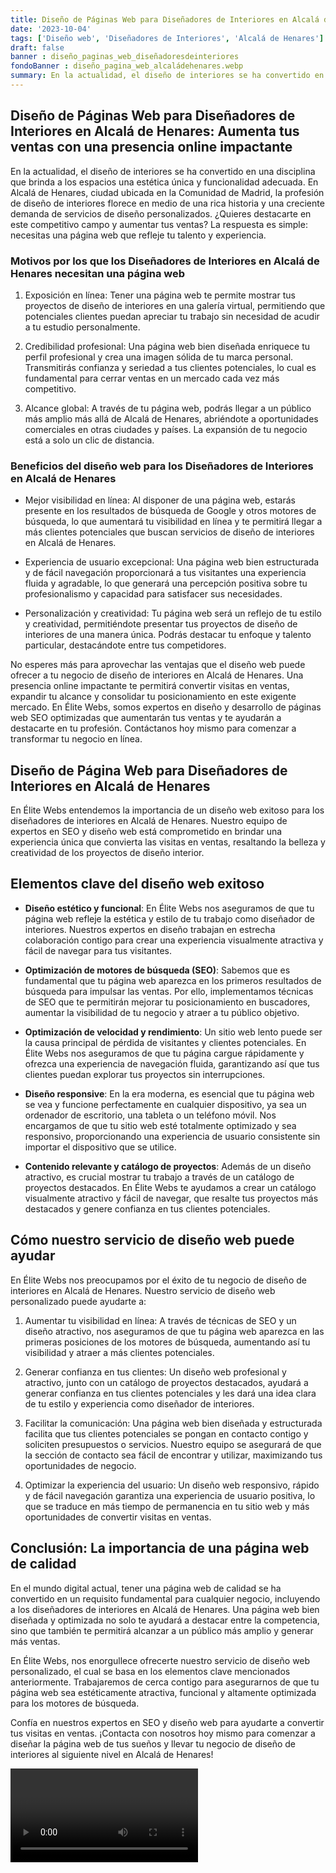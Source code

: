 ```yaml
---
title: Diseño de Páginas Web para Diseñadores de Interiores en Alcalá de Henares
date: '2023-10-04'
tags: ['Diseño web', 'Diseñadores de Interiores', 'Alcalá de Henares']
draft: false
banner : diseño_paginas_web_diseñadoresdeinteriores
fondoBanner : diseño_pagina_web_alcaládehenares.webp
summary: En la actualidad, el diseño de interiores se ha convertido en una disciplina que brinda a los espacios una estética única y funcionalidad adecuada. En Alcalá de Henares, ciudad ubicada en la Comunidad de Madrid, la profesión de diseño de interiores florece en medio de una rica historia y una creciente demanda de servicios de diseño personalizados. ¿Quieres destacarte en este competitivo campo y aumentar tus ventas? La respuesta es simple necesitas una página web que refleje tu talento y experiencia.
---
```


## Diseño de Páginas Web para Diseñadores de Interiores en Alcalá de Henares: Aumenta tus ventas con una presencia online impactante

En la actualidad, el diseño de interiores se ha convertido en una disciplina que brinda a los espacios una estética única y funcionalidad adecuada. En Alcalá de Henares, ciudad ubicada en la Comunidad de Madrid, la profesión de diseño de interiores florece en medio de una rica historia y una creciente demanda de servicios de diseño personalizados. ¿Quieres destacarte en este competitivo campo y aumentar tus ventas? La respuesta es simple: necesitas una página web que refleje tu talento y experiencia.

### Motivos por los que los Diseñadores de Interiores en Alcalá de Henares necesitan una página web

1. Exposición en línea: Tener una página web te permite mostrar tus proyectos de diseño de interiores en una galería virtual, permitiendo que potenciales clientes puedan apreciar tu trabajo sin necesidad de acudir a tu estudio personalmente.

2. Credibilidad profesional: Una página web bien diseñada enriquece tu perfil profesional y crea una imagen sólida de tu marca personal. Transmitirás confianza y seriedad a tus clientes potenciales, lo cual es fundamental para cerrar ventas en un mercado cada vez más competitivo.

3. Alcance global: A través de tu página web, podrás llegar a un público más amplio más allá de Alcalá de Henares, abriéndote a oportunidades comerciales en otras ciudades y países. La expansión de tu negocio está a solo un clic de distancia.

### Beneficios del diseño web para los Diseñadores de Interiores en Alcalá de Henares

- Mejor visibilidad en línea: Al disponer de una página web, estarás presente en los resultados de búsqueda de Google y otros motores de búsqueda, lo que aumentará tu visibilidad en línea y te permitirá llegar a más clientes potenciales que buscan servicios de diseño de interiores en Alcalá de Henares.

- Experiencia de usuario excepcional: Una página web bien estructurada y de fácil navegación proporcionará a tus visitantes una experiencia fluida y agradable, lo que generará una percepción positiva sobre tu profesionalismo y capacidad para satisfacer sus necesidades.

- Personalización y creatividad: Tu página web será un reflejo de tu estilo y creatividad, permitiéndote presentar tus proyectos de diseño de interiores de una manera única. Podrás destacar tu enfoque y talento particular, destacándote entre tus competidores.

No esperes más para aprovechar las ventajas que el diseño web puede ofrecer a tu negocio de diseño de interiores en Alcalá de Henares. Una presencia online impactante te permitirá convertir visitas en ventas, expandir tu alcance y consolidar tu posicionamiento en este exigente mercado. En Élite Webs, somos expertos en diseño y desarrollo de páginas web SEO optimizadas que aumentarán tus ventas y te ayudarán a destacarte en tu profesión. Contáctanos hoy mismo para comenzar a transformar tu negocio en línea.

<GifSeo />

<Cta />

## Diseño de Página Web para Diseñadores de Interiores en Alcalá de Henares

En Élite Webs entendemos la importancia de un diseño web exitoso para los diseñadores de interiores en Alcalá de Henares. Nuestro equipo de expertos en SEO y diseño web está comprometido en brindar una experiencia única que convierta las visitas en ventas, resaltando la belleza y creatividad de los proyectos de diseño interior.

## Elementos clave del diseño web exitoso

- **Diseño estético y funcional**: En Élite Webs nos aseguramos de que tu página web refleje la estética y estilo de tu trabajo como diseñador de interiores. Nuestros expertos en diseño trabajan en estrecha colaboración contigo para crear una experiencia visualmente atractiva y fácil de navegar para tus visitantes.

- **Optimización de motores de búsqueda (SEO)**: Sabemos que es fundamental que tu página web aparezca en los primeros resultados de búsqueda para impulsar las ventas. Por ello, implementamos técnicas de SEO que te permitirán mejorar tu posicionamiento en buscadores, aumentar la visibilidad de tu negocio y atraer a tu público objetivo.

- **Optimización de velocidad y rendimiento**: Un sitio web lento puede ser la causa principal de pérdida de visitantes y clientes potenciales. En Élite Webs nos aseguramos de que tu página cargue rápidamente y ofrezca una experiencia de navegación fluida, garantizando así que tus clientes puedan explorar tus proyectos sin interrupciones.

- **Diseño responsive**: En la era moderna, es esencial que tu página web se vea y funcione perfectamente en cualquier dispositivo, ya sea un ordenador de escritorio, una tableta o un teléfono móvil. Nos encargamos de que tu sitio web esté totalmente optimizado y sea responsivo, proporcionando una experiencia de usuario consistente sin importar el dispositivo que se utilice.

- **Contenido relevante y catálogo de proyectos**: Además de un diseño atractivo, es crucial mostrar tu trabajo a través de un catálogo de proyectos destacados. En Élite Webs te ayudamos a crear un catálogo visualmente atractivo y fácil de navegar, que resalte tus proyectos más destacados y genere confianza en tus clientes potenciales.

## Cómo nuestro servicio de diseño web puede ayudar

En Élite Webs nos preocupamos por el éxito de tu negocio de diseño de interiores en Alcalá de Henares. Nuestro servicio de diseño web personalizado puede ayudarte a:

1. Aumentar tu visibilidad en línea: A través de técnicas de SEO y un diseño atractivo, nos aseguramos de que tu página web aparezca en las primeras posiciones de los motores de búsqueda, aumentando así tu visibilidad y atraer a más clientes potenciales.

2. Generar confianza en tus clientes: Un diseño web profesional y atractivo, junto con un catálogo de proyectos destacados, ayudará a generar confianza en tus clientes potenciales y les dará una idea clara de tu estilo y experiencia como diseñador de interiores.

3. Facilitar la comunicación: Una página web bien diseñada y estructurada facilita que tus clientes potenciales se pongan en contacto contigo y soliciten presupuestos o servicios. Nuestro equipo se asegurará de que la sección de contacto sea fácil de encontrar y utilizar, maximizando tus oportunidades de negocio.

4. Optimizar la experiencia del usuario: Un diseño web responsivo, rápido y de fácil navegación garantiza una experiencia de usuario positiva, lo que se traduce en más tiempo de permanencia en tu sitio web y más oportunidades de convertir visitas en ventas.

## Conclusión: La importancia de una página web de calidad

En el mundo digital actual, tener una página web de calidad se ha convertido en un requisito fundamental para cualquier negocio, incluyendo a los diseñadores de interiores en Alcalá de Henares. Una página web bien diseñada y optimizada no solo te ayudará a destacar entre la competencia, sino que también te permitirá alcanzar a un público más amplio y generar más ventas.

En Élite Webs, nos enorgullece ofrecerte nuestro servicio de diseño web personalizado, el cual se basa en los elementos clave mencionados anteriormente. Trabajaremos de cerca contigo para asegurarnos de que tu página web sea estéticamente atractiva, funcional y altamente optimizada para los motores de búsqueda.

Confía en nuestros expertos en SEO y diseño web para ayudarte a convertir tus visitas en ventas. ¡Contacta con nosotros hoy mismo para comenzar a diseñar la página web de tus sueños y llevar tu negocio de diseño de interiores al siguiente nivel en Alcalá de Henares!

<Video />

<CtaBot job='Diseñadores de Interiores' city='Alcalá de Henares'/>

<Gmaps query='Alcalá de Henares+españa+maps' />